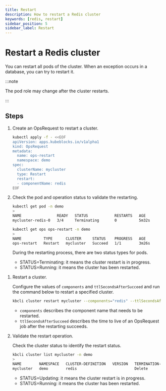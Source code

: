 ```yaml
---
title: Restart
description: How to restart a Redis cluster
keywords: [redis, restart]
sidebar_position: 5
sidebar_label: Restart
---
```



# Restart a Redis cluster

You can restart all pods of the cluster. When an exception occurs in a database, you can try to restart it.

:::note

The pod role may change after the cluster restarts.

:::

## Steps

<Tabs>

<TabItem value="kubectl" label="kubectl" default>

1. Create an OpsRequest to restart a cluster.

   ```bash
   kubectl apply -f - <<EOF
   apiVersion: apps.kubeblocks.io/v1alpha1
   kind: OpsRequest
   metadata:
     name: ops-restart
     namespace: demo
   spec:
     clusterName: mycluster
     type: Restart
     restart:
     - componentName: redis
   EOF
   ```

2. Check the pod and operation status to validate the restarting.

   ```bash
   kubectl get pod -n demo
   >
   NAME                READY   STATUS            RESTARTS   AGE
   mycluster-redis-0   3/4     Terminating       0          5m32s

   kubectl get ops ops-restart -n demo
   >
   NAME          TYPE      CLUSTER     STATUS    PROGRESS   AGE
   ops-restart   Restart   mycluster   Succeed   1/1        3m26s
   ```

   During the restarting process, there are two status types for pods.

   - STATUS=Terminating: it means the cluster restart is in progress.
   - STATUS=Running: it means the cluster has been restarted.

</TabItem>

<TabItem value="kbcli" label="kbcli">

1. Restart a cluster.

   Configure the values of `components` and `ttlSecondsAfterSucceed` and run the command below to restart a specified cluster.

   ```bash
   kbcli cluster restart mycluster --components="redis" --ttlSecondsAfterSucceed=30
   ```

   - `components` describes the component name that needs to be restarted.
   - `ttlSecondsAfterSucceed` describes the time to live of an OpsRequest job after the restarting succeeds.

2. Validate the restart operation.

   Check the cluster status to identify the restart status.

   ```bash
   kbcli cluster list mycluster -n demo
   >
   NAME        NAMESPACE   CLUSTER-DEFINITION   VERSION   TERMINATION-POLICY   STATUS    CREATED-TIME
   mycluster   demo        redis                          Delete               Running   Sep 29,2024 09:46 UTC+0800
   ```

   - STATUS=Updating: it means the cluster restart is in progress.
   - STATUS=Running: it means the cluster has been restarted.

</TabItem>

</Tabs>
